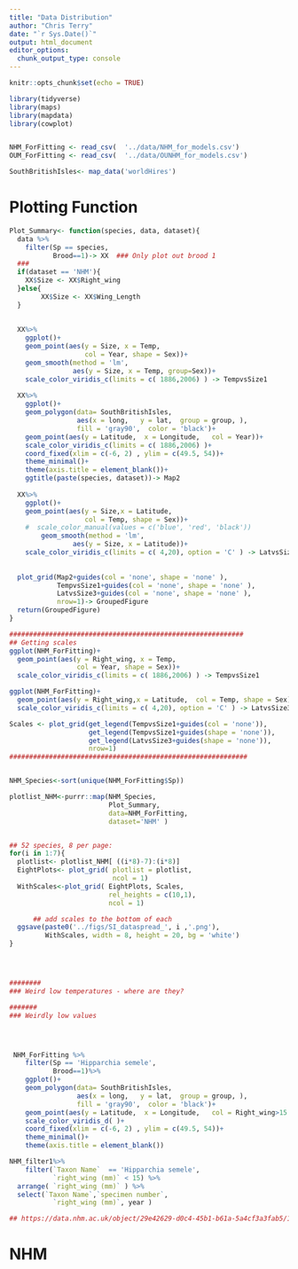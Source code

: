 ```yaml
---
title: "Data Distribution"
author: "Chris Terry"
date: "`r Sys.Date()`"
output: html_document
editor_options: 
  chunk_output_type: console
---
```


```r
knitr::opts_chunk$set(echo = TRUE)
```



```R

library(tidyverse)
library(maps)
library(mapdata)    
library(cowplot)


NHM_ForFitting <- read_csv(  '../data/NHM_for_models.csv')
OUM_ForFitting <- read_csv(  '../data/OUNHM_for_models.csv')

SouthBritishIsles<- map_data('worldHires') 

```


# Plotting Function

```r
Plot_Summary<- function(species, data, dataset){
  data %>%
    filter(Sp == species,
           Brood==1)-> XX  ### Only plot out brood 1
  ### 
  if(dataset == 'NHM'){
    XX$Size <- XX$Right_wing
  }else{
        XX$Size <- XX$Wing_Length 
  }
  
  
  XX%>%
    ggplot()+
    geom_point(aes(y = Size, x = Temp, 
                   col = Year, shape = Sex))+
    geom_smooth(method = 'lm', 
                aes(y = Size, x = Temp, group=Sex))+
    scale_color_viridis_c(limits = c( 1886,2006) ) -> TempvsSize1
  
  XX%>%
    ggplot()+
    geom_polygon(data= SouthBritishIsles,
                 aes(x = long,   y = lat,  group = group, ),
                 fill = 'gray90',  color = 'black')+
    geom_point(aes(y = Latitude,  x = Longitude,   col = Year))+
    scale_color_viridis_c(limits = c( 1886,2006) )+
    coord_fixed(xlim = c(-6, 2) , ylim = c(49.5, 54))+
    theme_minimal()+
    theme(axis.title = element_blank())+
    ggtitle(paste(species, dataset))-> Map2
  
  XX%>%
    ggplot()+
    geom_point(aes(y = Size,x = Latitude, 
                   col = Temp, shape = Sex))+
    #  scale_color_manual(values = c('blue', 'red', 'black')) 
        geom_smooth(method = 'lm', 
                aes(y = Size, x = Latitude))+
    scale_color_viridis_c(limits = c( 4,20), option = 'C' ) -> LatvsSize3
  
  
  plot_grid(Map2+guides(col = 'none', shape = 'none' ),
            TempvsSize1+guides(col = 'none', shape = 'none' ),
            LatvsSize3+guides(col = 'none', shape = 'none' ),
            nrow=1)-> GroupedFigure
  return(GroupedFigure)
}

###########################################################
## Getting scales
ggplot(NHM_ForFitting)+
  geom_point(aes(y = Right_wing, x = Temp, 
                 col = Year, shape = Sex))+
  scale_color_viridis_c(limits = c( 1886,2006) ) -> TempvsSize1

ggplot(NHM_ForFitting)+
  geom_point(aes(y = Right_wing,x = Latitude,  col = Temp, shape = Sex))+
  scale_color_viridis_c(limits = c( 4,20), option = 'C' ) -> LatvsSize3

Scales <- plot_grid(get_legend(TempvsSize1+guides(col = 'none')),
                    get_legend(TempvsSize1+guides(shape = 'none')),
                    get_legend(LatvsSize3+guides(shape = 'none')),
                    nrow=1)
############################################################


NHM_Species<-sort(unique(NHM_ForFitting$Sp))

plotlist_NHM<-purrr::map(NHM_Species,
                         Plot_Summary,
                         data=NHM_ForFitting, 
                         dataset='NHM' )


## 52 species, 8 per page:
for(i in 1:7){
  plotlist<- plotlist_NHM[ ((i*8)-7):(i*8)]
  EightPlots<- plot_grid( plotlist = plotlist,
                          ncol = 1)
  WithScales<-plot_grid( EightPlots, Scales,
                         rel_heights = c(10,1),
                         ncol = 1)

      ## add scales to the bottom of each
  ggsave(paste0('../figs/SI_dataspread_', i ,'.png'), 
         WithScales, width = 8, height = 20, bg = 'white')
}




########
### Weird low temperatures - where are they?

####### 
### Weirdly low values 




 NHM_ForFitting %>%
    filter(Sp == 'Hipparchia semele',
           Brood==1)%>%
    ggplot()+
    geom_polygon(data= SouthBritishIsles,
                 aes(x = long,   y = lat,  group = group, ),
                 fill = 'gray90',  color = 'black')+
    geom_point(aes(y = Latitude,  x = Longitude,   col = Right_wing>15 ))+
    scale_color_viridis_d( )+
    coord_fixed(xlim = c(-6, 2) , ylim = c(49.5, 54))+
    theme_minimal()+
    theme(axis.title = element_blank())

NHM_filter1%>%
    filter(`Taxon Name`  == 'Hipparchia semele',
           `right_wing (mm)` < 15) %>%
  arrange( `right_wing (mm)` ) %>%
  select(`Taxon Name`,`specimen number`,
           `right_wing (mm)`, year )

## https://data.nhm.ac.uk/object/29e42629-d0c4-45b1-b61a-5a4cf3a3fab5/1748251284062  # Nothing weird about the image. 

```


# NHM

```r



```